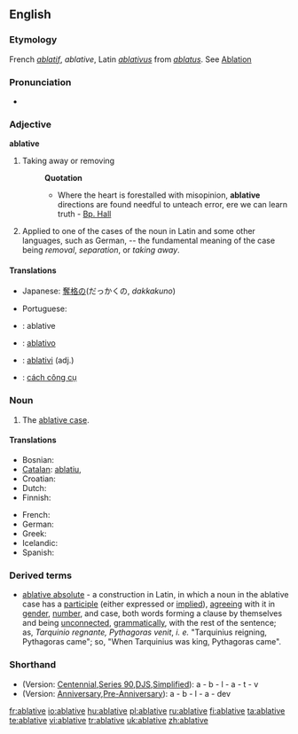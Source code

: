 ==English==

===Etymology===
French ''[[ablatif]]'', ''ablative'', Latin ''[[ablativus]]'' from ''[[ablatus]]''. See [[Ablation]]

===Pronunciation===
*{{audio|en-us-ablative.ogg|Audio (US)}}

===Adjective===
'''ablative'''

# {{obsolete}} Taking away or removing
#:'''Quotation'''
#:*Where the heart is forestalled with misopinion, '''ablative''' directions are found needful to unteach error, ere we can learn truth - [[Bp. Hall]]
# {{grammar}} Applied to one of the cases of the noun in Latin and some other languages, such as German, -- the fundamental meaning of the case being ''removal'', ''separation'', or ''taking away''.

====Translations====
{{trans-top|taking away}}
* Japanese: [[奪格の]](だっかくの, ''dakkakuno'')
{{trans-mid}}
{{trans-bottom}}
{{trans-top|applied to one of the cases of the noun in other language}}
{{trans-mid}}
* Portuguese: {{t+|pt|ablativo}}
{{trans-bottom}}
{{checktrans-top}}
*{{ttbc|Interlingua}}: ablative
*{{ttbc|Italian}}: [[ablativo]]
{{trans-mid}}
*{{ttbc|Novial}}: [[ablativi]] (adj.)
*{{ttbc|Vietnamese}}: [[cách công cụ]]
{{trans-bottom}}

===Noun===
{{en-noun}}

# {{grammar}} The [[ablative case]].

====Translations====
{{trans-top|(grammar) the ablative case}}
* Bosnian: {{t-|bs|ablativ|m}}
* [[Catalan]]: [[ablatiu]], {{m}}
* Croatian: {{t-|hr|ablativ|m}}
* Dutch: {{t+|nl|ablatief|m}}
* Finnish: {{t+|fi|ablatiivi}}
{{trans-mid}}
* French: {{t+|fr|ablatif|m}}
* German: {{t-|de|ablativ|m}}
* Greek: {{t|el|αφαιρετική|f|sc=Grek}}
* Icelandic: {{t+|is|sviftifall|n}}
* Spanish: {{t+|es|ablativo|m}}
{{trans-bottom}}

===Derived terms===
*[[ablative absolute]] - a construction in Latin, in which a noun in the ablative case has a [[participle]] (either expressed or [[implied]]), [[agreeing]] with it in [[gender]], [[number]], and case, both words forming a clause by themselves and being [[unconnected]], [[grammatically]], with the rest of the sentence; as, ''Tarquinio regnante, Pythagoras venit'', ''i. e.'' "Tarquinius reigning, Pythagoras came"; so, "When Tarquinius was king, Pythagoras came".

===Shorthand===
* (Version: [http://en.wikipedia.org/wiki/Gregg_Shorthand#Centennial_Gregg_Shorthand Centennial],[http://en.wikipedia.org/wiki/Gregg_Shorthand#Series_90_Gregg_Shorthand  Series 90],[http://en.wikipedia.org/wiki/Gregg_Shorthand#Diamond_Jubilee_Gregg_Shorthand  DJS],[http://en.wikipedia.org/wiki/Gregg_Shorthand#Simplified_Gregg_Shorthand Simplified]): a - b - l - a - t - v
* (Version: [http://en.wikipedia.org/wiki/Gregg_Shorthand#Anniversary_Gregg_Shorthand Anniversary],[http://en.wikipedia.org/wiki/Gregg_Shorthand#Pre-Anniversary_Gregg_Shorthand Pre-Anniversary]): a - b - l - a - dev

[[fr:ablative]]
[[io:ablative]]
[[hu:ablative]]
[[pl:ablative]]
[[ru:ablative]]
[[fi:ablative]]
[[ta:ablative]]
[[te:ablative]]
[[vi:ablative]]
[[tr:ablative]]
[[uk:ablative]]
[[zh:ablative]]